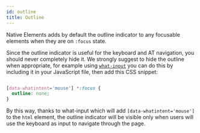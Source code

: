 ```yaml
---
id: outline
title: Outline
---
```


Native Elements adds by default the outline indicator to any focusable elements when they are on `:focus` state.

Since the outline indicator is useful for the keyboard and AT navigation, you should never completely hide it. We strongly suggest to hide the outline when appropriate, for example using [`what-input`](https://github.com/ten1seven/what-input) you can do this by including it in your JavaScript file, then add this CSS snippet:

```css

[data-whatintent='mouse'] *:focus {
  outline: none;
}
```

By this way, thanks to what-input which will add `[data-whatintent='mouse']` to the `html` element, the outline indicator will be visible only when users will use the keyboard as input to navigate through the page.
